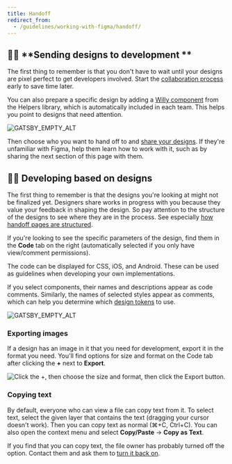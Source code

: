 ```yaml
---
title: Handoff
redirect_from:
  - /guidelines/working-with-figma/handoff/
---
```


## **👩‍🎨** **Sending designs to development **

The first thing to remember is that you don't have to wait
until your designs are pixel perfect to get developers involved.
Start the [collaboration process](/kiwi-use/guides/working-with-figma/collaboration/)
early to save time later.

You can also prepare a specific design by adding a [Willy component](https://www.figma.com/file/Mutou0a3WLf4bZrApWVRU9Kz/Helpers?node-id=43215%3A13)
from the Helpers library, which is automatically included in each team.
This helps you point to designs that need attention.

![GATSBY_EMPTY_ALT](../../../../images/working-with-figma/WillyExample.png)

Then choose who you want to hand off to and [share your designs](/kiwi-use/guides/working-with-figma/collaboration/#sharing-your-designs).
If they're unfamiliar with Figma, help them learn how to work with it,
such as by sharing the next section of this page with them.

## **👨‍💻** **Developing based on designs**

The first thing to remember is that the designs you're looking at might not be finalized yet.
Designers share works in progress with you because they value your feedback in shaping the design.
So pay attention to the structure of the designs to see where they are in the process.
See especially [how handoff pages are structured](/kiwi-use/guides/working-with-figma/structure/#handoff).

If you're looking to see the specific parameters of the design,
find them in the **Code** tab on the right
(automatically selected if you only have view/comment permissions).

The code can be displayed for CSS, iOS, and Android.
These can be used as guidelines when developing your own implementations.

If you select components, their names and descriptions appear as code comments.
Similarly, the names of selected styles appear as comments,
which can help you determine which [design tokens](/foundation/design-tokens/) to use.

![GATSBY_EMPTY_ALT](../../../../images/working-with-figma/FigmaCodeComments.png)

### Exporting images

If a design has an image in it that you need for development, export it in the format you need.
You'll find options for size and format on the
Code tab after clicking the **+** next to **Export**.

![Click the +, then choose the size and format, then click the Export button.](../../../../images/working-with-figma/Figma-export.png)

### Copying text

By default, everyone who can view a file can copy text from it.
To select text, select the given layer that contains the text
(dragging your cursor doesn't work).
Then you can copy text as normal (⌘+C, Ctrl+C).
You can also open the context menu and select **Copy/Paste** → **Copy as Text**.

If you find that you can copy text, the file owner has probably turned off the option.
Contact them and ask them to [turn it back on](https://help.figma.com/hc/en-us/articles/360040045574-Restrict-who-can-copy-and-share-files).
